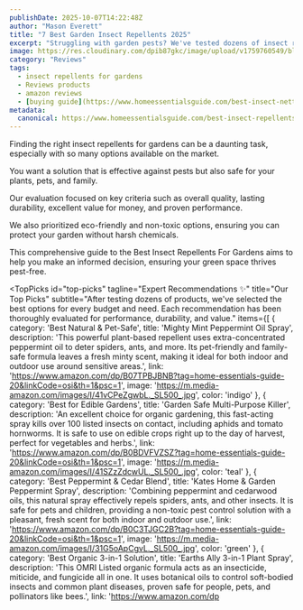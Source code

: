 ```yaml
---
publishDate: 2025-10-07T14:22:48Z
author: "Mason Everett"
title: "7 Best Garden Insect Repellents 2025"
excerpt: "Struggling with garden pests? We've tested dozens of insect repellents to bring you top solutions. Find the perfect pest control for your plants and home today."
image: https://res.cloudinary.com/dpib87gkc/image/upload/v1759760549/blog_image_1759760549_hxdv3m.webp
category: "Reviews"
tags:
  - insect repellents for gardens
  - Reviews products
  - amazon reviews
  - [buying guide](https://www.homeessentialsguide.com/best-insect-nettings-for-gardens)
metadata:
  canonical: https://www.homeessentialsguide.com/best-insect-repellents-for-gardens
---
```



<p>Finding the right insect repellents for gardens can be a daunting task, especially with so many options available on the market.</p>
<p>You want a solution that is effective against pests but also safe for your plants, pets, and family.</p>
<p>Our evaluation focused on key criteria such as overall quality, lasting durability, excellent value for money, and proven performance.</p>
<p>We also prioritized eco-friendly and non-toxic options, ensuring you can protect your garden without harsh chemicals.</p>
<p>This comprehensive guide to the Best Insect Repellents For Gardens aims to help you make an informed decision, ensuring your green space thrives pest-free.</p>

<TopPicks
  id="top-picks"
  tagline="Expert Recommendations ✨"
  title="Our Top Picks"
  subtitle="After testing dozens of products, we've selected the best options for every budget and need. Each recommendation has been thoroughly evaluated for performance, durability, and value."
  items={[
    {
      category: 'Best Natural & Pet-Safe',
      title: 'Mighty Mint Peppermint Oil Spray',
      description: 'This powerful plant-based repellent uses extra-concentrated peppermint oil to deter spiders, ants, and more. Its pet-friendly and family-safe formula leaves a fresh minty scent, making it ideal for both indoor and outdoor use around sensitive areas.',
      link: 'https://www.amazon.com/dp/B07TPBJBNB?tag=home-essentials-guide-20&linkCode=osi&th=1&psc=1',
      image: 'https://m.media-amazon.com/images/I/41vCPeZgwbL._SL500_.jpg',
      color: 'indigo'
    },
    {
      category: 'Best for Edible Gardens',
      title: 'Garden Safe Multi-Purpose Killer',
      description: 'An excellent choice for organic gardening, this fast-acting spray kills over 100 listed insects on contact, including aphids and tomato hornworms. It is safe to use on edible crops right up to the day of harvest, perfect for vegetables and herbs.',
      link: 'https://www.amazon.com/dp/B0BDVFVZSZ?tag=home-essentials-guide-20&linkCode=osi&th=1&psc=1',
      image: 'https://m.media-amazon.com/images/I/41SZzZdcwUL._SL500_.jpg',
      color: 'teal'
    },
    {
      category: 'Best Peppermint & Cedar Blend',
      title: 'Kates Home & Garden Peppermint Spray',
      description: 'Combining peppermint and cedarwood oils, this natural spray effectively repels spiders, ants, and other insects. It is safe for pets and children, providing a non-toxic pest control solution with a pleasant, fresh scent for both indoor and outdoor use.',
      link: 'https://www.amazon.com/dp/B0C3TJGC2B?tag=home-essentials-guide-20&linkCode=osi&th=1&psc=1',
      image: 'https://m.media-amazon.com/images/I/31G5oApCgvL._SL500_.jpg',
      color: 'green'
    },
    {
      category: 'Best Organic 3-in-1 Solution',
      title: 'Earths Ally 3-in-1 Plant Spray',
      description: 'This OMRI Listed organic formula acts as an insecticide, miticide, and fungicide all in one. It uses botanical oils to control soft-bodied insects and common plant diseases, proven safe for people, pets, and pollinators like bees.',
      link: 'https://www.amazon.com/dp